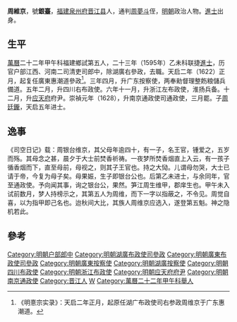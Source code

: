 {{明清人物信息框
| 姓名 = 周維京
| 原名 =
| 圖片名稱 = 
| 圖片大小 = 220px
| 圖片說明 = 
| 最高職務 = 南京通政使司通政使
| 國家 = 大明
| 爵位 =
| 籍貫 = [[福建|福建]][[晋江县|晋江县]]
| 族裔 = 
| 字號 = 號銀臺
| 室名 = 
| 諡號 = 
| 出生日期 = 生年不詳
| 出生地點 = 
| 逝世日期 = 卒年不詳
| 逝世地點 = 
| 墓葬 =
| 配偶 =
| 親屬 = 
| 出身 = 
*萬曆二十三年乙未科進士出身
| 經歷 = 
| 著作 =
}}

'''周維京'''，號'''銀臺'''，[[福建|福建]][[泉州府|泉州府]][[晋江县|晋江县]]人，通判[[周夢斗|周夢斗]]侄，[[明朝|明朝]]政治人物。[[進士|進士]]出身。

==生平==
[[萬曆|萬曆]]二十二年甲午科福建鄉試第五人，二十三年（1595年）乙未科联捷[[進士|進士]]，历官户部江西、河南二司清吏司郎中，除湖廣右參政，去職。天启二年（1622）正月，起复任廣東惠潮道參政<ref>《明憙宗实录》：天启二年正月，起原任湖广布政使司右参政周维京于广东惠潮道。</ref>。三年四月，升广东按察使，两奉勑督理整飭粮儲兵備道。五年二月，升四川右布政使。六年十一月，升浙江左布政使，淮扬兵备。十二月，升[[应天府|应天府]]府尹。崇禎元年（1628），升南京通政使司通政使，三月罷。子[[周廷鑨|周廷鑨]]，天启五年进士。

==逸事==
《司空日记》载：周银台维京，其父母年逾四十，有一子，名王官，锺爱之，五岁而殇。其母念之甚，晨夕于大士前焚香祈祷。一夜梦所焚香烟直上入云，有一孩子循香烟而下，直至母前，母视之，则其子王官也。持之大恸。儿谓母勿哭，大士已请于帝，今复为母子矣。母果娠，生子即银台公也。后第乙未进士，与余同年，官至通政使。予向闻其事，询之银台公，果然。笋江周生维甲，郡庠生也。甲午未入试前数月，梦人持榜示之，其第五人为周维，而下一字以指蔽之，不令见。周觉自喜，以为指甲即己名也。迨秋间大比，其族人周维京应选入，遂登第五魁。神之隐机若此。

==參考==
{{reflist}}
{{明朝人物小作品}}
{{萬曆二十三年乙未科殿試金榜}}
{{DEFAULTSORT:Zhou周}}
[[Category:明朝户部郎中|Category:明朝户部郎中]]
[[Category:明朝湖廣布政使司參政|Category:明朝湖廣布政使司參政]]
[[Category:明朝廣東布政使司參政|Category:明朝廣東布政使司參政]]
[[Category:明朝廣東按察使|Category:明朝廣東按察使]]
[[Category:明朝湖廣按察使|Category:明朝湖廣按察使]]
[[Category:明朝四川布政使|Category:明朝四川布政使]]
[[Category:明朝浙江布政使|Category:明朝浙江布政使]]
[[Category:明朝应天府府尹|Category:明朝应天府府尹]]
[[Category:明朝南京通政使|Category:明朝南京通政使]]
[[Category:晋江人|Category:晋江人]]
[[Category:周姓|W]]
[[Category:萬曆二十二年甲午科舉人|Category:萬曆二十二年甲午科舉人]]